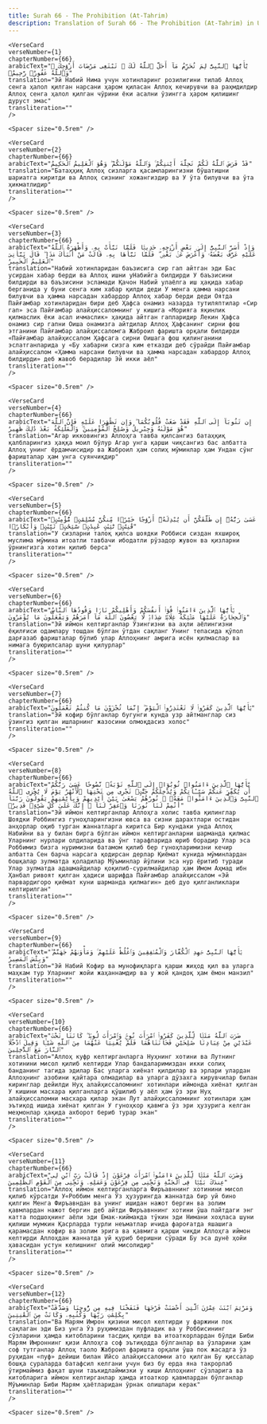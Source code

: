 ```yaml
---
title: Surah 66 - The Prohibition (At-Tahrim)  
description: Translation of Surah 66 - The Prohibition (At-Tahrim) in Uzbek
---
```







    <VerseCard 
    verseNumber={1}
    chapterNumber={66}
    arabicText="يَٰٓأَيُّهَا ٱلنَّبِىُّ لِمَ تُحَرِّمُ مَآ أَحَلَّ ٱللَّهُ لَكَ ۖ تَبْتَغِى مَرْضَاتَ أَزْوَٰجِكَ ۚ وَٱللَّهُ غَفُورٌۭ رَّحِيمٌۭ"
    translation="Эй Набий Нима учун хотинларинг розилигини тилаб Аллоҳ сенга ҳалол қилган нарсани ҳаром қиласан Аллоҳ кечирувчи ва раҳмдилдир Аллоҳ сенга ҳалол қилган чўрини ёки асални ўзингга ҳаром қилишинг дуруст эмас"
    transliteration=""
    />

    <Spacer size="0.5rem" />
                
    <VerseCard 
    verseNumber={2}
    chapterNumber={66}
    arabicText="قَدْ فَرَضَ ٱللَّهُ لَكُمْ تَحِلَّةَ أَيْمَٰنِكُمْ ۚ وَٱللَّهُ مَوْلَىٰكُمْ ۖ وَهُوَ ٱلْعَلِيمُ ٱلْحَكِيمُ"
    translation="Батаҳҳиқ Аллоҳ сизларга қасамларингизни бўшатишни шариатга киритди ва Аллоҳ сизнинг хожангиздир ва У ўта билувчи ва ўта ҳикматлидир"
    transliteration=""
    />

    <Spacer size="0.5rem" />
                
    <VerseCard 
    verseNumber={3}
    chapterNumber={66}
    arabicText="وَإِذْ أَسَرَّ ٱلنَّبِىُّ إِلَىٰ بَعْضِ أَزْوَٰجِهِۦ حَدِيثًۭا فَلَمَّا نَبَّأَتْ بِهِۦ وَأَظْهَرَهُ ٱللَّهُ عَلَيْهِ عَرَّفَ بَعْضَهُۥ وَأَعْرَضَ عَنۢ بَعْضٍۢ ۖ فَلَمَّا نَبَّأَهَا بِهِۦ قَالَتْ مَنْ أَنۢبَأَكَ هَٰذَا ۖ قَالَ نَبَّأَنِىَ ٱلْعَلِيمُ ٱلْخَبِيرُ"
    translation="Набий хотинларидан баъзисига сир гап айтган эди Бас усирдан хабар берди ва Аллоҳ ишни уНабийга билдирди У баъзисини билдирди ва баъзисини эсламади Қачон Набий улаёлга иш ҳақида хабар берганида у буни сенга ким хабар қилди деди У менга ҳамма нарсани билувчи ва ҳамма нарсадан хабардор Аллоҳ хабар берди деди Оятда Пайғамбар хотинларидан бири деб Ҳафса онамиз назарда тутиляптилар «Сир гап» эса Пайғамбар алайҳиссаломнинг у кишига «Морияга яқинлик қилмаслик ёки асал ичмаслик» ҳақида айтган гапларидир Лекин Ҳафса онамиз сир гапни Оиша онамизга айтдилар Аллоҳ Ҳафсанинг сирни фош этганини Пайғамбар алайҳиссаломга Жаброил фаришта орқали билдирди «Пайғамбар алайҳиссалом Ҳафсага сирни Оишага фош қилинганини эслатганларида у «Бу хабарни сизга ким етказди деб сўрайди Пайғамбар алайҳиссалом «Ҳамма нарсани билувчи ва ҳамма нарсадан хабардор Аллоҳ билдирди» деб жавоб берадилар Эй икки аёл"
    transliteration=""
    />

    <Spacer size="0.5rem" />
                
    <VerseCard 
    verseNumber={4}
    chapterNumber={66}
    arabicText="إِن تَتُوبَآ إِلَى ٱللَّهِ فَقَدْ صَغَتْ قُلُوبُكُمَا ۖ وَإِن تَظَٰهَرَا عَلَيْهِ فَإِنَّ ٱللَّهَ هُوَ مَوْلَىٰهُ وَجِبْرِيلُ وَصَٰلِحُ ٱلْمُؤْمِنِينَ ۖ وَٱلْمَلَٰٓئِكَةُ بَعْدَ ذَٰلِكَ ظَهِيرٌ"
    translation="Агар икковингиз Аллоҳга тавба қилсангиз батаҳқиқ қалбларингиз ҳаққа моил бўлур Агар унга қарши чиқсангиз бас албатта Аллоҳ унинг ёрдамчисидир ва Жаброил ҳам солиҳ мўминлар ҳам Ундан сўнг фаришталар ҳам унга суянчиқдир"
    transliteration=""
    />

    <Spacer size="0.5rem" />
                
    <VerseCard 
    verseNumber={5}
    chapterNumber={66}
    arabicText="عَسَىٰ رَبُّهُۥٓ إِن طَلَّقَكُنَّ أَن يُبْدِلَهُۥٓ أَزْوَٰجًا خَيْرًۭا مِّنكُنَّ مُسْلِمَٰتٍۢ مُّؤْمِنَٰتٍۢ قَٰنِتَٰتٍۢ تَٰٓئِبَٰتٍ عَٰبِدَٰتٍۢ سَٰٓئِحَٰتٍۢ ثَيِّبَٰتٍۢ وَأَبْكَارًۭا"
    translation="У сизларни талоқ қилса шоядки Роббиси сиздан яхшироқ муслима мўмина итоатли тавбачи ибодатли рўзадор жувон ва қизларни ўрнингизга хотин қилиб берса"
    transliteration=""
    />

    <Spacer size="0.5rem" />
                
    <VerseCard 
    verseNumber={6}
    chapterNumber={66}
    arabicText="يَٰٓأَيُّهَا ٱلَّذِينَ ءَامَنُوا۟ قُوٓا۟ أَنفُسَكُمْ وَأَهْلِيكُمْ نَارًۭا وَقُودُهَا ٱلنَّاسُ وَٱلْحِجَارَةُ عَلَيْهَا مَلَٰٓئِكَةٌ غِلَاظٌۭ شِدَادٌۭ لَّا يَعْصُونَ ٱللَّهَ مَآ أَمَرَهُمْ وَيَفْعَلُونَ مَا يُؤْمَرُونَ"
    translation="Эй иймон келтирганлар Ўзингизни ва аҳли аёлингизни ёқилғиси одамлару тошдан бўлган ўтдан сақланг Унинг тепасида қўпол дарғазаб фаришталар бўлиб улар Аллоҳнинг амрига исён қилмаслар ва нимага буюрилсалар шуни қилурлар"
    transliteration=""
    />

    <Spacer size="0.5rem" />
                
    <VerseCard 
    verseNumber={7}
    chapterNumber={66}
    arabicText="يَٰٓأَيُّهَا ٱلَّذِينَ كَفَرُوا۟ لَا تَعْتَذِرُوا۟ ٱلْيَوْمَ ۖ إِنَّمَا تُجْزَوْنَ مَا كُنتُمْ تَعْمَلُونَ"
    translation="Эй кофир бўлганлар бугунги кунда узр айтманглар сиз ўзингиз қилган ишларнинг жазосини олмоқдасиз холос"
    transliteration=""
    />

    <Spacer size="0.5rem" />
                
    <VerseCard 
    verseNumber={8}
    chapterNumber={66}
    arabicText="يَٰٓأَيُّهَا ٱلَّذِينَ ءَامَنُوا۟ تُوبُوٓا۟ إِلَى ٱللَّهِ تَوْبَةًۭ نَّصُوحًا عَسَىٰ رَبُّكُمْ أَن يُكَفِّرَ عَنكُمْ سَيِّـَٔاتِكُمْ وَيُدْخِلَكُمْ جَنَّٰتٍۢ تَجْرِى مِن تَحْتِهَا ٱلْأَنْهَٰرُ يَوْمَ لَا يُخْزِى ٱللَّهُ ٱلنَّبِىَّ وَٱلَّذِينَ ءَامَنُوا۟ مَعَهُۥ ۖ نُورُهُمْ يَسْعَىٰ بَيْنَ أَيْدِيهِمْ وَبِأَيْمَٰنِهِمْ يَقُولُونَ رَبَّنَآ أَتْمِمْ لَنَا نُورَنَا وَٱغْفِرْ لَنَآ ۖ إِنَّكَ عَلَىٰ كُلِّ شَىْءٍۢ قَدِيرٌۭ"
    translation="Эй иймон келтирганлар Аллоҳга холис тавба қилинглар Шоядки Роббингиз гуноҳларингизни ювса ва сизни дарахтлари остидан анҳорлар оқиб турган жаннатларга киритса Бир кундаки унда Аллоҳ Набийни ва у билан бирга бўлган иймон келтирганларни шарманда қилмас Уларнинг нурлари олдиларида ва ўнг тарафларида юриб борадир Улар эса Роббимиз бизга нуримизни батамом қилиб бер гуноҳларимизни кечир албатта Сен барча нарсага қодирсан дерлар Қиёмат кунида мўминлардан бошқалар зулматда қоладилар Мўъминлар йўлини эса нур ёритиб туради Улар зулматда адашмайдилар қоқилиб-сурилмайдилар ҳам Имом Аҳмад ибн Ҳанбал ривоят қилган ҳадиси шарифда Пайғамбар алайҳиссалом «Эй парвардигоро қиёмат куни шарманда қилмагин» деб дуо қилганликлари келтирилган"
    transliteration=""
    />

    <Spacer size="0.5rem" />
                
    <VerseCard 
    verseNumber={9}
    chapterNumber={66}
    arabicText="يَٰٓأَيُّهَا ٱلنَّبِىُّ جَٰهِدِ ٱلْكُفَّارَ وَٱلْمُنَٰفِقِينَ وَٱغْلُظْ عَلَيْهِمْ ۚ وَمَأْوَىٰهُمْ جَهَنَّمُ ۖ وَبِئْسَ ٱلْمَصِيرُ"
    translation="Эй Набий Кофир ва мунофиқларга қарши жиҳод қил ва уларга маҳкам тур Уларнинг жойи жаҳаннамдир ва у жой қандоқ ҳам ёмон манзил"
    transliteration=""
    />

    <Spacer size="0.5rem" />
                
    <VerseCard 
    verseNumber={10}
    chapterNumber={66}
    arabicText="ضَرَبَ ٱللَّهُ مَثَلًۭا لِّلَّذِينَ كَفَرُوا۟ ٱمْرَأَتَ نُوحٍۢ وَٱمْرَأَتَ لُوطٍۢ ۖ كَانَتَا تَحْتَ عَبْدَيْنِ مِنْ عِبَادِنَا صَٰلِحَيْنِ فَخَانَتَاهُمَا فَلَمْ يُغْنِيَا عَنْهُمَا مِنَ ٱللَّهِ شَيْـًۭٔا وَقِيلَ ٱدْخُلَا ٱلنَّارَ مَعَ ٱلدَّٰخِلِينَ"
    translation="Аллоҳ куфр келтирганларга Нуҳнинг хотини ва Лутнинг хотинини мисол қилиб келтирди Улар бандаларимиздан икки солиҳ банданинг тагида эдилар Бас уларга хиёнат қилдилар ва эрлари улардан Аллоҳнинг азобини қайтара олмадилар ва уларга дўзахга кирувчилар билан киринглар дейилди Нуҳ алайҳиссаломнинг хотинлари иймонда хиёнат қилган У кишини масхара қилганларга қўшилиб у аёл ҳам ўз эри Нуҳ алайҳиссаломни масхара қилар экан Лут алайҳиссаломнинг хотинлари ҳам эътиқод ишида хиёнат қилган У гуноҳкор қавмга ўз эри ҳузурига келган меҳмонлар ҳақида ахборот бериб турар экан"
    transliteration=""
    />

    <Spacer size="0.5rem" />
                
    <VerseCard 
    verseNumber={11}
    chapterNumber={66}
    arabicText="وَضَرَبَ ٱللَّهُ مَثَلًۭا لِّلَّذِينَ ءَامَنُوا۟ ٱمْرَأَتَ فِرْعَوْنَ إِذْ قَالَتْ رَبِّ ٱبْنِ لِى عِندَكَ بَيْتًۭا فِى ٱلْجَنَّةِ وَنَجِّنِى مِن فِرْعَوْنَ وَعَمَلِهِۦ وَنَجِّنِى مِنَ ٱلْقَوْمِ ٱلظَّٰلِمِينَ"
    translation="Аллоҳ иймон келтирганларга Фиръавннинг хотинини мисол қилиб кўрсатди У«Роббим менга Ўз ҳузурингда жаннатда бир уй бино қилгин Менга Фиръавндан ва унинг ишидан нажот бергин ва золим қавмлардан нажот бергин деб айтди Фиръавннинг хотини ўша пайтдаги энг катта подшоҳнинг аёли эди Емак-киймакда тўкин эди Нимани хоҳласа шуни қилиши мумкин Қасрларда турли неъматлар ичида фароғатда яшашига қарамасдан кофир ва золим эрига ва қавмига қарши чиқди Аллоҳга иймон келтирди Аллоҳдан жаннатда уй қуриб беришни сўради Бу эса дунё ҳойи ҳавасидан устун келишнинг олий мисолидир"
    transliteration=""
    />

    <Spacer size="0.5rem" />
                
    <VerseCard 
    verseNumber={12}
    chapterNumber={66}
    arabicText="وَمَرْيَمَ ٱبْنَتَ عِمْرَٰنَ ٱلَّتِىٓ أَحْصَنَتْ فَرْجَهَا فَنَفَخْنَا فِيهِ مِن رُّوحِنَا وَصَدَّقَتْ بِكَلِمَٰتِ رَبِّهَا وَكُتُبِهِۦ وَكَانَتْ مِنَ ٱلْقَٰنِتِينَ"
    translation="Ва Марям Имрон қизини мисол келтирди у фаржини пок сақлаган эди Биз унга Ўз руҳимиздан пуфладик ва у Роббисининг сўзларини ҳамда китобларини тасдиқ қилди ва итоаткорлардан бўлди Биби Марям Имроннинг қизи Аллоҳга соф эътиқодда бўлганлар ва ўзларини ҳам соф тутганлар Аллоҳ таоло Жаброил фаришта орқали ўша пок жасадга ўз руҳидан «пуф» дейиши билан Ийсо алайҳиссаломни ато қилган Бу қиссалар бошқа сураларда батафсил келгани учун биз бу ерда яна такрорлаб ўтирмаймиз фақат шуни таъкидлаймизки у киши Аллоҳнинг сўзларига ва китобларига иймон келтирганлар ҳамда итоаткор қавмлардан бўлганлар Мўъминлар Биби Марям ҳаётларидан ўрнак олишлари керак"
    transliteration=""
    />

    <Spacer size="0.5rem" />
                